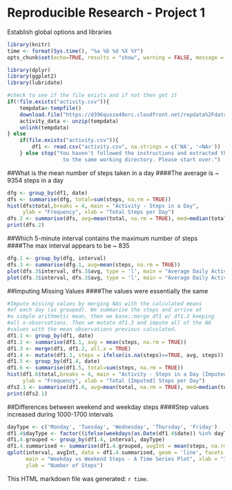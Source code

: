 Reproducible Research - Project 1
=================================
Establish global options and libraries
```r
library(knitr)
time <- format(Sys.time(), "%a %b %d %X %Y")
opts_chunk$set(echo=TRUE, results = "show", warning = FALSE, message = FALSE)
```
```r
library(dplyr)
library(ggplot2)
library(lubridate)
```

```r
#check to see if the file exists and if not then get it
if(!file.exists("activity.csv")){ 
    tempdata<-tempfile() 
    download.file("https://d396qusza40orc.cloudfront.net/repdata%2Fdata%2Factivity.zip", tempdata) 
    activity_data <- unzip(tempdata) 
    unlink(tempdata) 
} else 
    if(file.exists("activity.csv")){
        df1 <- read.csv("activity.csv", na.strings = c('NA', '<NA>'))
    } else stop("You haven't followed the instructions and extracted the raw data and the code
                  to the same working directory. Please start over.")
```
##What is the mean number of steps taken in a day
####The average is ~ 9354 steps in a day
```r
dfg <- group_by(df1, date) 
dfs <- summarise(dfg, total=sum(steps, na.rm = TRUE)) 
hist(dfs$total,breaks = 4, main = "Activity - Steps in a Day",
     ylab = "Frequency", xlab = "Total Steps per Day")
dfs.2 <- summarise(dfs, avg=mean(total, na.rm = TRUE), med=median(total))
print(dfs.2)
```

##Which 5-minute interval contains the maximum number of steps
####The max interval appears to be ~ 835
```r
dfg.1 <- group_by(dfg, interval)
dfs.3 <- summarise(dfg.1, avg=mean(steps, na.rm = TRUE))
plot(dfs.3$interval, dfs.3$avg, type = 'l', main = "Average Daily Activity ", xlab = "Interval (t = 5 min)", ylab = "Average Steps per Day")
plot(dfs.3$interval, dfs.3$avg, type = 'l', main = "Average Daily Activity ", xlab = "Interval (t = 5 min)", ylab = "Average Steps per Day", xlim = c(800, 900))
```

##Imputing Missing Values
####The values were essentially the same
```r
#Impute missing values by merging NAs with the calculated means
#of each day (as grouped). We summarise the steps and arrive at
#a simple arithmetic mean, then we base::merge df1 w/ df1.2 keeping
#all x-observations. Then we mutate df1.3 and impute all of the NA
#values with the mean observations previous calculated. 
df1.1 <- group_by(df1, date)
df1.2 <- summarise(df1.1, avg = mean(steps, na.rm = TRUE))
df1.3 <- merge(df1, df1.2, all.x = TRUE)
df1.4 <- mutate(df1.3, steps = ifelse(is.na(steps)==TRUE, avg, steps))
df1.5 <- group_by(df1.4, date)
df1.6 <- summarise(df1.5, total=sum(steps, na.rm = TRUE)) 
hist(df1.6$total,breaks = 4, main = "Activity - Steps in a Day (Imputed Data)",
     ylab = "Frequency", xlab = "Total [Imputed] Steps per Day")
dfs2.1 <- summarise(df1.6, avg=mean(total, na.rm = TRUE), med=median(total))
print(dfs2.1)
```
##Differences between weekend and weekday steps
####Step values increased during 1000-1700 intervals
```r
dayType <- c('Monday', 'Tuesday', 'Wednesday', 'Thursday', 'Friday') 
df1.4$dayType <- factor((ifelse(weekdays(as.Date(df1.4$date)) %in% dayType,'weekday', 'weekend'))) 
df1.4.grouped <- group_by(df1.4, interval, dayType) 
df1.4.summarised <- summarise(df1.4.grouped, avgInt = mean(steps, na.rm = TRUE))
qplot(interval, avgInt, data = df1.4.summarised, geom = 'line', facets = dayType ~ ., 
      main = "Weekday vs Weekend Steps - A Time Series Plot", xlab = "Interval ((t) = 5min)",
      ylab = "Number of Steps")
```

This HTML markdown file was generated: `r time`.
